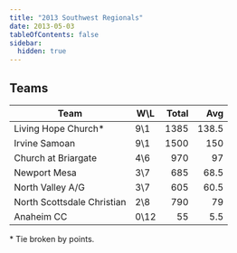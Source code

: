 ```yaml
---
title: "2013 Southwest Regionals"
date: 2013-05-03
tableOfContents: false
sidebar:
  hidden: true
---
```


## Teams

| Team                       | W\L  | Total |   Avg |
| -------------------------- | ---- | ----: | ----: |
| Living Hope Church*        | 9\1  |  1385 | 138.5 |
| Irvine Samoan              | 9\1  |  1500 |   150 |
| Church at Briargate        | 4\6  |   970 |    97 |
| Newport Mesa               | 3\7  |   685 |  68.5 |
| North Valley A/G           | 3\7  |   605 |  60.5 |
| North Scottsdale Christian | 2\8  |   790 |    79 |
| Anaheim CC                 | 0\12 |    55 |   5.5 |

\* Tie broken by points.
